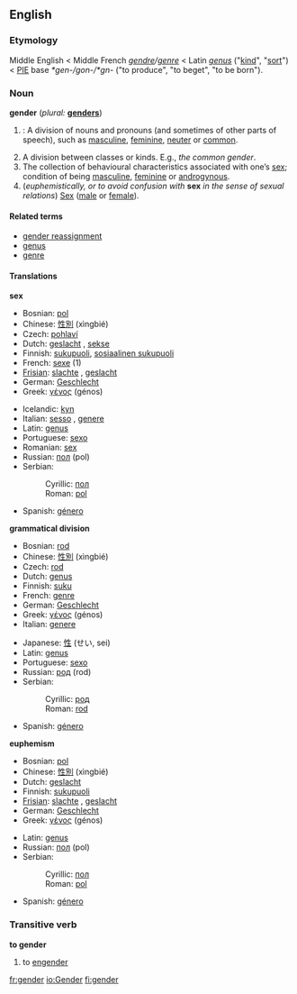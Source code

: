 ==English==
===Etymology===
Middle English < Middle French ''[[gendre]]/[[genre]]'' < Latin ''[[genus]]'' ("[[kind]]", "[[sort]]") < [[PIE]] base ''*gen-/gon-/*gn-'' ("to produce", "to beget", "to be born").
{{wikipedia}}

===Noun===
'''gender''' (''plural:'' '''[[genders]]''')

# {{Grammar}}: A division of nouns and pronouns (and sometimes of other parts of speech), such as [[masculine]], [[feminine]], [[neuter]] or [[common]].
# A division between classes or kinds. E.g., ''the common gender''.
# The collection of behavioural characteristics associated with one’s [[sex]]; condition of being [[masculine]], [[feminine]] or [[androgynous]].
# (''euphemistically, or to avoid confusion with'' '''sex''' ''in the sense of sexual relations'') [[Sex]] ([[male]] or [[female]]).

====Related terms====
*[[gender reassignment]]
*[[genus]]
*[[genre]]

====Translations====
'''sex'''
{{top}}
*Bosnian: [[pol]] {{m}}
*Chinese: [[性別]] (xìngbié)
*Czech: [[pohlaví]] 
*Dutch: [[geslacht]] {{n}}, [[sekse]] {{f}}
*Finnish: [[sukupuoli]], [[sosiaalinen sukupuoli]]
*French: [[sexe]] {{m}} (1)
*[[Frisian]]: [[slachte]] {{n}}, [[geslacht]] {{n}}
*German: [[Geschlecht]] {{n}}
*Greek: [[γένος]] (génos) {{n}}
{{mid}}
*Icelandic: [[kyn]] {{n}}
*Italian: [[sesso]] {{m}}, [[genere]] {{m}}
*Latin: [[genus]] {{n}}
*Portuguese: [[sexo]] {{m}}
*Romanian: [[sex]] {{n}}
*Russian: [[пол]] (pol) {{m}}
*Serbian:
*:Cyrillic: [[пол]] {{m}}
*:Roman: [[pol]] {{m}}
*Spanish: [[género]] {{m}}
{{bottom}}

'''grammatical division'''
{{top}}
*Bosnian: [[rod#Bosnian|rod]] {{m}}
*Chinese: [[性別]] (xìngbié)
*Czech: [[rod#Czech|rod]] {{m}}
*Dutch: [[genus]] {{n}}
*Finnish: [[suku]]
*French: [[genre]] {{m}}
*German: [[Geschlecht]] {{n}}
*Greek: [[γένος]] (génos) {{n}}
*Italian: [[genere]]
{{mid}}
*Japanese: [[性]] (せい, sei)
*Latin: [[genus]]
*Portuguese: [[sexo]] {{m}}
*Russian: [[род]] (rod) {{m}}
*Serbian:
*:Cyrillic: [[род]] {{m}}
*:Roman: [[rod#Serbian|rod]] {{m}}
*Spanish: [[género]] {{m}}
{{bottom}}

'''euphemism'''
{{top}}
*Bosnian: [[pol]] {{m}}
*Chinese: [[性別]] (xìngbié)
*Dutch: [[geslacht]] {{n}}
*Finnish: [[sukupuoli]]
*[[Frisian]]: [[slachte]] {{n}}, [[geslacht]] {{n}}
*German: [[Geschlecht]] {{n}}
*Greek: [[γένος]] (génos) {{n}}
{{mid}}
*Latin: [[genus]] {{n}}
*Russian: [[пол]] (pol) {{m}}
*Serbian:
*:Cyrillic: [[пол]] {{m}}
*:Roman: [[pol]] {{m}}
*Spanish: [[género]] {{m}}
{{bottom}}

===Transitive verb===
'''to gender'''

# to [[engender]]

[[fr:gender]]
[[io:Gender]]
[[fi:gender]]